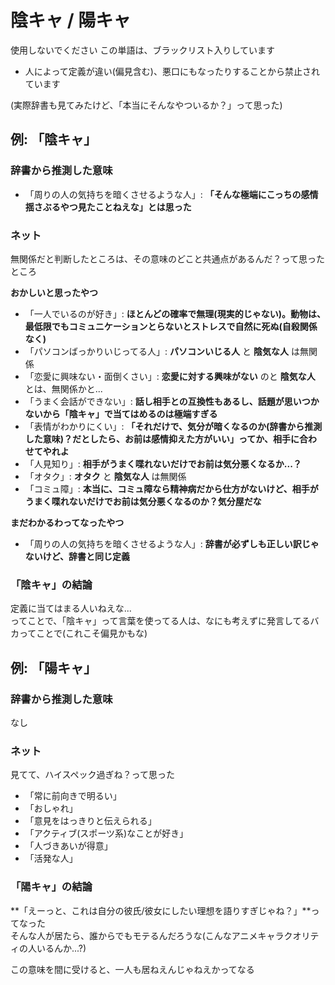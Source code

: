 # 陰キャ / 陽キャ


<Callout type="error" emoji="️🚫">
  使用しないでください  
  この単語は、ブラックリスト入りしています
</Callout>

- 人によって定義が違い(偏見含む)、悪口にもなったりすることから禁止されています

(実際辞書も見てみたけど、「本当にそんなやついるか？」って思った)

## 例: 「陰キャ」

### 辞書から推測した意味

- 「周りの人の気持ちを暗くさせるような人」: **「そんな極端にこっちの感情揺さぶるやつ見たことねえな」とは思った**

### ネット

無関係だと判断したところは、その意味のどこと共通点があるんだ？って思ったところ

**おかしいと思ったやつ**

- 「一人でいるのが好き」: **ほとんどの確率で無理(現実的じゃない)。動物は、最低限でもコミュニケーションとらないとストレスで自然に死ぬ(自殺関係なく)**
- 「パソコンばっかりいじってる人」: **パソコンいじる人** と **陰気な人** は無関係
- 「恋愛に興味ない・面倒くさい」: **恋愛に対する興味がない** のと **陰気な人** とは、無関係かと...
- 「うまく会話ができない」: **話し相手との互換性もあるし、話題が思いつかないから「陰キャ」で当てはめるのは極端すぎる**
- 「表情がわかりにくい」: **「それだけで、気分が暗くなるのか(辞書から推測した意味)？だとしたら、お前は感情抑えた方がいい」ってか、相手に合わせてやれよ**
- 「人見知り」: **相手がうまく喋れないだけでお前は気分悪くなるか...？**
- 「オタク」: **オタク** と **陰気な人** は無関係
- 「コミュ障」: **本当に、コミュ障なら精神病だから仕方がないけど、相手がうまく喋れないだけでお前は気分悪くなるのか？気分屋だな**

**まだわかるわってなったやつ**

- 「周りの人の気持ちを暗くさせるような人」: **辞書が必ずしも正しい訳じゃないけど、辞書と同じ定義**

### 「陰キャ」の結論

定義に当てはまる人いねえな...  
ってことで、「陰キャ」って言葉を使ってる人は、なにも考えずに発言してるバカってことで(これこそ偏見かもな)

## 例: 「陽キャ」

### 辞書から推測した意味

なし

### ネット

見てて、ハイスペック過ぎね？って思った

- 「常に前向きで明るい」
- 「おしゃれ」
- 「意見をはっきりと伝えられる」
- 「アクティブ(スポーツ系)なことが好き」
- 「人づきあいが得意」
- 「活発な人」

### 「陽キャ」の結論

**「えーっと、これは自分の彼氏/彼女にしたい理想を語りすぎじゃね？」**ってなった  
そんな人が居たら、誰からでもモテるんだろうな(こんなアニメキャラクオリティの人いるんか...?)  

この意味を間に受けると、一人も居ねえんじゃねえかってなる